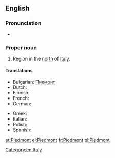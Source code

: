 {{also|piedmont}}
==English==
{{wikipedia}}

===Pronunciation===
{{rfap|UK|UK}}
*{{audio|En-us-Piedmont.ogg|Audio (US)}}

===Proper noun===
{{en-proper noun}}

# Region in the [[north]] of [[Italy]].

====Translations====
{{trans-top|region}}
* Bulgarian: [[Пиемонт]]
* Dutch: {{t-|nl|piemonte}}
* Finnish: {{t-|fi|Piemonte}}
* French: {{t+|fr|Piémont|m}}
* German: {{t+|de|Piemont|n}}
{{trans-mid}}
* Greek: {{t+|el|Πεδεμόντιο|n|tr=Pedemóntio|sc=Grek}}
* Italian: {{t+|it|Piemonte|m}}
* Polish: {{t+|pl|Piemont|m}}
* Spanish: {{t-|es|Piamonte|m}}
{{trans-bottom}}

[[Category:en:Italy]]

[[et:Piedmont]]
[[el:Piedmont]]
[[fr:Piedmont]]
[[pl:Piedmont]]